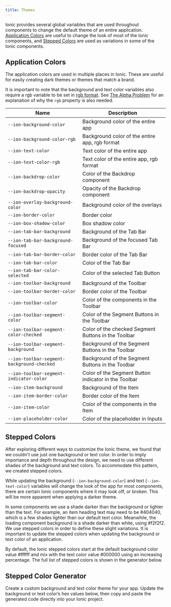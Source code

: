 ```yaml
---
title: Themes
---
```



<head>
  <title>Ionic App Themes | Change Default App Background Themes & Colors</title>
  <meta
    name="description"
    content="Several global variables change the default theme of an entire application. Create a custom background and text color theme for your app with Ionic themes."
  />
</head>

Ionic provides several global variables that are used throughout components to change the default theme of an entire application. [Application Colors](#application-colors) are useful to change the look of most of the Ionic components, and [Stepped Colors](#stepped-colors) are used as variations in some of the Ionic components.

## Application Colors

The application colors are used in multiple places in Ionic. These are useful for easily creating dark themes or themes that match a brand.

It is important to note that the background and text color variables also require a rgb variable to be set in <a href="https://developer.mozilla.org/en-US/docs/Glossary/RGB" target="_blank">rgb format</a>. See [The Alpha Problem](advanced.mdx#the-alpha-problem) for an explanation of why the `rgb` property is also needed.

| Name                                       | Description                                          |
| ------------------------------------------ | ---------------------------------------------------- |
| `--ion-background-color`                   | Background color of the entire app                   |
| `--ion-background-color-rgb`               | Background color of the entire app, rgb format       |
| `--ion-text-color`                         | Text color of the entire app                         |
| `--ion-text-color-rgb`                     | Text color of the entire app, rgb format             |
| `--ion-backdrop-color`                     | Color of the Backdrop component                      |
| `--ion-backdrop-opacity`                   | Opacity of the Backdrop component                    |
| `--ion-overlay-background-color`           | Background color of the overlays                     |
| `--ion-border-color`                       | Border color                                         |
| `--ion-box-shadow-color`                   | Box shadow color                                     |
| `--ion-tab-bar-background`                 | Background of the Tab Bar                            |
| `--ion-tab-bar-background-focused`         | Background of the focused Tab Bar                    |
| `--ion-tab-bar-border-color`               | Border color of the Tab Bar                          |
| `--ion-tab-bar-color`                      | Color of the Tab Bar                                 |
| `--ion-tab-bar-color-selected`             | Color of the selected Tab Button                     |
| `--ion-toolbar-background`                 | Background of the Toolbar                            |
| `--ion-toolbar-border-color`               | Border color of the Toolbar                          |
| `--ion-toolbar-color`                      | Color of the components in the Toolbar               |
| `--ion-toolbar-segment-color`              | Color of the Segment Buttons in the Toolbar          |
| `--ion-toolbar-segment-color-checked`      | Color of the checked Segment Buttons in the Toolbar  |
| `--ion-toolbar-segment-background`         | Background of the Segment Buttons in the Toolbar     |
| `--ion-toolbar-segment-background-checked` | Background of the Segment Buttons in the Toolbar     |
| `--ion-toolbar-segment-indicator-color`    | Color of the Segment Button indicator in the Toolbar |
| `--ion-item-background`                    | Background of the Item                               |
| `--ion-item-border-color`                  | Border color of the Item                             |
| `--ion-item-color`                         | Color of the components in the Item                  |
| `--ion-placeholder-color`                  | Color of the placeholder in Inputs                   |

## Stepped Colors

After exploring different ways to customize the Ionic theme, we found that we couldn't use just one background or text color. In order to imply importance and depth throughout the design, we need to use different shades of the background and text colors. To accommodate this pattern, we created stepped colors.

While updating the background (`--ion-background-color`) and text (`--ion-text-color`) variables will change the look of the app for most components, there are certain Ionic components where it may look off, or broken. This will be more apparent when applying a darker theme.

In some components we use a shade darker than the background or lighter than the text. For example, an item heading text may need to be <CodeColor color="#404040">#404040</CodeColor>, which is a few shades lighter than our default text color. Meanwhile, the loading component background is a shade darker than white, using <CodeColor color="#f2f2f2">#f2f2f2</CodeColor>. We use stepped colors in order to define these slight variations. It is important to update the stepped colors when updating the background or text color of an application.

By default, the Ionic stepped colors start at the default background color value <CodeColor color="#ffffff">#ffffff</CodeColor> and mix with the text color value <CodeColor color="#000000">#000000</CodeColor> using an increasing percentage. The full list of stepped colors is shown in the generator below.

## Stepped Color Generator

Create a custom background and text color theme for your app. Update the background or text color’s hex values below, then copy and paste the generated code directly into your Ionic project.

<SteppedColorGenerator />
